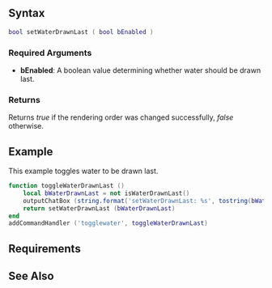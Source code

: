  
{{Client function}}

{{New feature/item|3.0130|1.3.0|4585|
This function changes the [[/water.md|water]] rendering order.
}}

==Syntax==
<syntaxhighlight lang="lua">bool setWaterDrawnLast ( bool bEnabled )</syntaxhighlight>

===Required Arguments===
*'''bEnabled''': A boolean value determining whether water should be drawn last. 

===Returns===
Returns ''true'' if the rendering order was changed successfully, ''false'' otherwise.

==Example==
This example toggles water to be drawn last.
<syntaxhighlight lang="lua">
function toggleWaterDrawnLast ()
	local bWaterDrawnLast = not isWaterDrawnLast()
	outputChatBox (string.format('setWaterDrawnLast: %s', tostring(bWaterDrawnLast)))
	return setWaterDrawnLast (bWaterDrawnLast)
end
addCommandHandler ('togglewater', toggleWaterDrawnLast)
</syntaxhighlight>

==Requirements==
{{Requirements|n/a|1.3.0.04585|}}

==See Also==
{{Client water functions}}